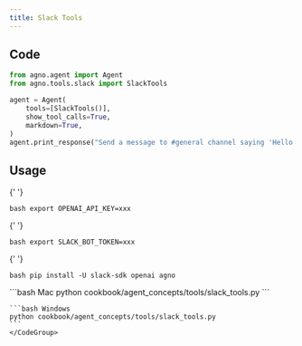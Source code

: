 ```yaml
---
title: Slack Tools
---
```


## Code

```python cookbook/agent_concepts/tools/slack_tools.py
from agno.agent import Agent
from agno.tools.slack import SlackTools

agent = Agent(
    tools=[SlackTools()],
    show_tool_calls=True,
    markdown=True,
)
agent.print_response("Send a message to #general channel saying 'Hello from Agno!'")
```

## Usage

<Steps>
  <Snippet file="create-venv-step.mdx" />

{' '}

<Step title="Set your API key">```bash export OPENAI_API_KEY=xxx ```</Step>

{' '}

<Step title="Set your Slack token">```bash export SLACK_BOT_TOKEN=xxx ```</Step>

{' '}

<Step title="Install libraries">```bash pip install -U slack-sdk openai agno ```</Step>

  <Step title="Run Agent">
    <CodeGroup>
    ```bash Mac
    python cookbook/agent_concepts/tools/slack_tools.py
    ```

    ```bash Windows
    python cookbook/agent_concepts/tools/slack_tools.py
    ```
    </CodeGroup>

  </Step>
</Steps>
